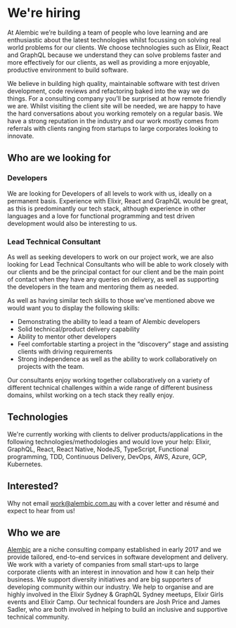 # We're hiring 

At Alembic we’re building a team of people who love learning and are
enthusiastic about the latest technologies whilst focussing on solving
real world problems for our clients. We choose technologies such as
Elixir, React and GraphQL because we understand they can solve
problems faster and more effectively for our clients, as well as
providing a more enjoyable, productive environment to build software.

We believe in building high quality, maintainable software with test
driven development, code reviews and refactoring baked into the way we
do things. For a consulting company you’ll be surprised at how remote
friendly we are. Whilst visiting the client site will be needed, we
are happy to have the hard conversations about you working remotely on
a regular basis. We have a strong reputation in the industry and our
work mostly comes from referrals with clients ranging from startups to
large corporates looking to innovate.

## Who are we looking for

### Developers

We are looking for Developers of all levels to work with us, ideally
on a permanent basis. Experience with Elixir, React and GraphQL would
be great, as this is predominantly our tech stack, although experience
in other languages and a love for functional programming and test
driven development would also be interesting to us.

### Lead Technical Consultant

As well as seeking developers to work on our project work, we are also
looking for Lead Technical Consultants who will be able to work
closely with our clients and be the principal contact for our client
and be the main point of contact when they have any queries on
delivery, as well as supporting the developers in the team and
mentoring them as needed.

As well as having similar tech skills to those we’ve mentioned above
we would want you to display the following skills:

- Demonstrating the ability to lead a team of Alembic developers
- Solid technical/product delivery capability
- Ability to mentor other developers
- Feel comfortable starting a project in the “discovery” stage and
  assisting clients with driving requirements
- Strong independence as well as the ability to work collaboratively
  on projects with the team.

Our consultants enjoy working together collaboratively on a variety of
different technical challenges within a wide range of different
business domains, whilst working on a tech stack they really enjoy.

## Technologies

We're currently working with clients to deliver products/applications
in the following technologies/methodologies and would love your help:
Elixir, GraphQL, React, React Native, NodeJS, TypeScript, Functional
programming, TDD, Continuous Delivery, DevOps, AWS, Azure, GCP,
Kubernetes.

## Interested?

Why not email work@alembic.com.au with a cover letter and résumé and
expect to hear from us!

## Who we are

<a href="https://www.alembic.com.au">Alembic</a> are a niche
consulting company established in early 2017 and we provide tailored,
end-to-end services in software development and delivery. We work with
a variety of companies from small start-ups to large corporate clients
with an interest in innovation and how it can help their business. We
support diversity initiatives and are big supporters of developing
community within our industry. We help to organise and are highly
involved in the Elixir Sydney &amp; GraphQL Sydney meetups, Elixir
Girls events and Elixir Camp. Our technical founders are Josh Price
and James Sadler, who are both involved in helping to build an
inclusive and supportive technical community.
